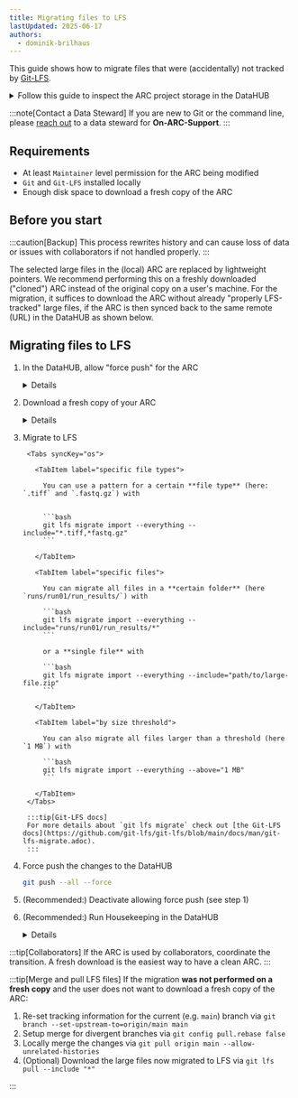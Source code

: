 ```yaml
---
title: Migrating files to LFS
lastUpdated: 2025-06-17
authors:
  - dominik-brilhaus
---
```



This guide shows how to migrate files that were (accidentally) not tracked by [Git-LFS](/nfdi4plants.knowledgebase/git/git-lfs).  

<details>
  <summary>Follow this guide to inspect the ARC project storage in the DataHUB</summary>
  <ProjectStorage />
</details> 

:::note[Contact a Data Steward]
If you are new to Git or the command line,  
please [reach out](https://nfdi4plants.org/support/) to a data steward for **On-ARC-Support**.
:::

## Requirements

- At least `Maintainer` level permission for the ARC being modified
- `Git` and `Git-LFS` installed locally
- Enough disk space to download a fresh copy of the ARC

## Before you start

:::caution[Backup]
This process rewrites history and can cause loss of data or issues with collaborators if not handled properly. 
:::

The selected large files in the (local) ARC are replaced by lightweight pointers. We recommend performing this on a freshly downloaded ("cloned") ARC instead of the original copy on a user's machine. For the migration, it suffices to download the ARC without already "properly LFS-tracked" large files, if the ARC is then synced back to the same remote (URL) in the DataHUB as shown below.

## Migrating files to LFS

<Steps>

1. In the DataHUB, allow "force push" for the ARC

    <details>
      <summary>Details</summary>
        <Steps>
        1. Open your ARC in the DataHUB
        2. Via the sidebar navigate to Settings --> Repository
        2. Open the section "Protected branches"
        3. Activate the button `Allowed to force push`
        ![](/nfdi4plants.knowledgebase/src/assets/images/datahub/datahub-arc-settings-force-push.drawio.svg)
        </Steps>
    </details>

2. Download a fresh copy of your ARC

    <details>
      <summary>Details</summary>
        <Tabs syncKey="os">
          <TabItem label="via ARC Commander">
            ```bash
            arc get -n -r <ARC URL>
            ```
          </TabItem>
          <TabItem label="via Git">
            ```bash
            GIT_LFS_SKIP_SMUDGE=1 git clone --filter=blob:none <ARC URL>
            ```
          </TabItem>
        </Tabs>
    </details>

3. Migrate to LFS

        <Tabs syncKey="os">
          
          <TabItem label="specific file types">
            
            You can use a pattern for a certain **file type** (here: `.tiff` and `.fastq.gz`) with


            ```bash
            git lfs migrate import --everything --include="*.tiff,*fastq.gz"
            ```

          </TabItem>

          <TabItem label="specific files">

            You can migrate all files in a **certain folder** (here `runs/run01/run_results/`) with

            ```bash
            git lfs migrate import --everything --include="runs/run01/run_results/*"
            ```

            or a **single file** with

            ```bash
            git lfs migrate import --everything --include="path/to/large-file.zip"
            ```

          </TabItem>

          <TabItem label="by size threshold">

            You can also migrate all files larger than a threshold (here `1 MB`) with

            ```bash
            git lfs migrate import --everything --above="1 MB"
            ```

          </TabItem>
        </Tabs>

        :::tip[Git-LFS docs]
        For more details about `git lfs migrate` check out [the Git-LFS docs](https://github.com/git-lfs/git-lfs/blob/main/docs/man/git-lfs-migrate.adoc).
        :::

4. Force push the changes to the DataHUB

    ```bash
    git push --all --force
    ```


5. (Recommended:) Deactivate allowing force push (see step 1)

6. (Recommended:) Run Housekeeping in the DataHUB

    <details>
      <summary>Details</summary>
        <Steps>
        1. Open your ARC in the DataHUB
        2. Via the sidebar navigate to Settings --> General
        3. Open the section "Advanced"
        4. Click the button <btn>Run housekeeping</btn>
        5. Click the button <btn>Prune unreachable objects</btn>
        ![](/nfdi4plants.knowledgebase/src/assets/images/datahub/datahub-arc-settings-housekeeping.drawio.svg)
        </Steps>
    </details>

</Steps>


:::tip[Collaborators]
If the ARC is used by collaborators, coordinate the transition.
A fresh download is the easiest way to have a clean ARC.
:::

:::tip[Merge and pull LFS files]
If the migration **was not performed on a fresh copy** and the user does not want to download a fresh copy of the ARC:
<Steps>
  1. Re-set tracking information for the current (e.g. `main`) branch via `git branch --set-upstream-to=origin/main main`
  2. Setup merge for divergent branches via `git config pull.rebase false`
  2. Locally merge the changes via `git pull origin main --allow-unrelated-histories` 
  2. (Optional) Download the large files now migrated to LFS via `git lfs pull --include "*"`
</Steps>
:::

